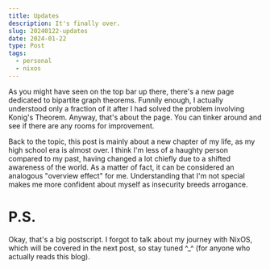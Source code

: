 ```yaml
---
title: Updates
description: It's finally over.
slug: 20240122-updates
date: 2024-01-22
type: Post
tags:
  - personal
  - nixos
---
```


As you might have seen on the top bar up there, there's a new page dedicated to bipartite graph theorems.
Funnily enough, I actually understood only a fraction of it after I had solved the problem involving Konig's Theorem.
Anyway, that's about the page. You can tinker around and see if there are any rooms for improvement.

Back to the topic, this post is mainly about a new chapter of my life, as my high school era is almost over.
I think I'm less of a haughty person compared to my past, having changed a lot chiefly due to a shifted awareness
of the world. As a matter of fact, it can be considered an analogous "overview effect" for me. Understanding that
I'm not special makes me more confident about myself as insecurity breeds arrogance.

# P.S.

Okay, that's a big postscript. I forgot to talk about my journey with NixOS, which
will be covered in the next post, so stay tuned ^\_^ (for anyone who actually reads
this blog).
